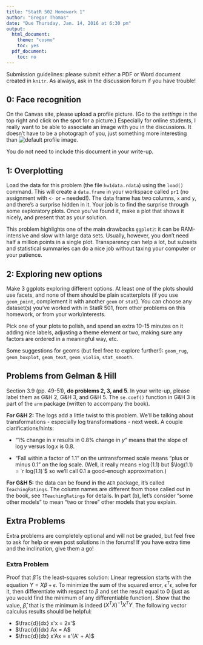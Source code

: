 ```yaml
---
title: "StatR 502 Homework 1"
author: "Gregor Thomas"
date: "Due Thursday, Jan. 14, 2016 at 6:30 pm"
output:
  html_document:
    theme: "cosmo"
    toc: yes
  pdf_document:
    toc: no
---
```


Submission guidelines: please submit either a PDF or Word document created in `knitr`. As always, ask in the discussion forum if you have
trouble!

## 0: Face recognition

On the Canvas site, please upload a profile picture. (Go to the *settings* in the top right and click on the spot for a picture.) Especially for online students, I really want to be able to associate an image with you in the discussions. It doesn't have to be a photograph of you, just something more interesting than ![default profile image](default_profile.png).

You do not need to include this document in your write-up.

## 1: Overplotting

Load the data for this problem (the file `hw1data.rdata`)
using the `load()` command. This will create a
`data.frame` in your workspace called `pr1` (no assignment with `<-` or `=` needed!).
The data frame has two columns, `x` and `y`, and there's a surprise
hidden in it. Your job is to find the surprise through some exploratory
plots. Once you've found it, make a plot that
shows it nicely, and present that as your solution.

This problem highlights one of the main drawbacks `ggplot2`:
it can be RAM-intensive and slow with large data sets.
Usually, however, you don't need half a million
points in a single plot. Transparency can help a lot, but
subsets and statistical summaries can do a nice job without
taxing your computer or your patience.

## 2: Exploring new options

Make 3 ggplots exploring different options.
At least one of the plots should use facets, and none of 
them should be plain scatterplots (if you use `geom_point`, complement it with another `geom` or `stat`).
You can choose any dataset(s) you've worked with in StatR 501, from other problems on this homework, or from your work/interests.

Pick one of your plots to polish, and spend an extra 10-15 minutes
on it adding nice labels, adjusting a theme element or two, making sure any factors
are ordered in a meaningful way, etc.

Some suggestions for geoms (but feel free to explore further!): `geom_rug`,
`geom_boxplot`, `geom_text`, `geom_violin`, `stat_smooth`.

## Problems from Gelman & Hill

Section 3.9 (pp. 49-51), **do problems 2, 3, and 5**. In your write-up, please label them as G&H 2, G&H 3, and G&H 5. The `se.coef()` function in G&H 3 is part of the `arm` package (written to accompany the book).

**For G&H 2:** The logs add a little twist to this problem. We'll be talking about transformations - especially log transformations - next week. A couple clarifications/hints:

- "1% change in $x$ results in 0.8% change in $y$" means that the slope of $\log y$ versus $\log x$ is 0.8.

- "Fall within a factor of 1.1" on the untransformed scale means "plus or minus 0.1" on the log scale. (Well, it really means $\pm \log(1.1)$ but $\log(1.1) = `r log(1.1)`$ so we'll call 0.1 a good-enough approximation.)

**For G&H 5:** the data can be found in the `AER` package, it's called `TeachingRatings`. The column names are different from those called out in the book, see `?TeachingRatings` for details. In part (b), let's consider "some other models" to mean "two or three" other models that you explain.

## Extra Problems

Extra problems are completely optional and will not be graded, but feel free to ask for help or even post solutions in the forums! If you have extra time and the inclination, give them a go!

### Extra Problem

Proof that $\hat{\beta}$ is the least-squares solution: Linear regression starts with the equation $Y = X\beta + \epsilon$. To minimize the sum of the squared error, $\epsilon^T\epsilon$, solve for it, then differentiate with respect to $\beta$ and set the result equal to 0 (just as you would find the minimum of any differentiable function). Show that the value, $\hat{\beta}$, that is the minimum is indeed $(X^TX)^{-1}X^TY$. The following vector calculus results should be helpful:

- $\frac{d}{dx} x'x = 2x'$
- $\frac{d}{dx} Ax = A$
- $\frac{d}{dx} x'Ax = x'(A' + A)$

